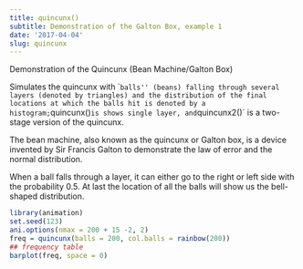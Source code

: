 ```yaml
---
title: quincunx()
subtitle: Demonstration of the Galton Box, example 1
date: '2017-04-04'
slug: quincunx
---
```

Demonstration of the Quincunx (Bean Machine/Galton Box)

Simulates the quincunx with ``balls'' (beans) falling through several layers
(denoted by triangles) and the distribution of the final locations at which
the balls hit is denoted by a histogram; `quincunx()` is shows single
layer, and `quincunx2()` is a two-stage version of the quincunx.

The bean machine, also known as the quincunx or Galton box, is a device
invented by Sir Francis Galton to demonstrate the law of error and the normal
distribution.

When a ball falls through a layer, it can either go to the right or left side
with the probability 0.5. At last the location of all the balls will show us
the bell-shaped distribution.
 
```r
library(animation)
set.seed(123)
ani.options(nmax = 200 + 15 -2, 2)
freq = quincunx(balls = 200, col.balls = rainbow(200))
## frequency table
barplot(freq, space = 0)
```
